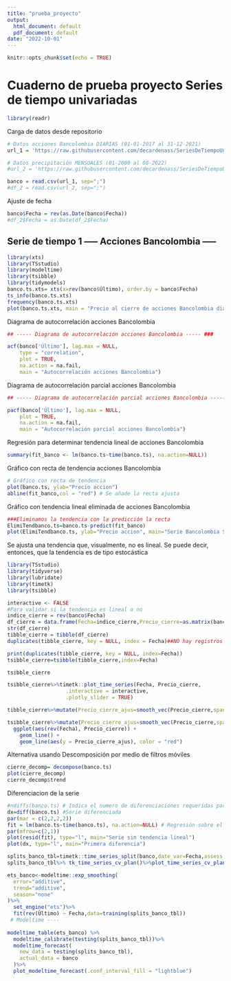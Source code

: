 ```yaml
---
title: "prueba_proyecto"
output:
  html_document: default
  pdf_document: default
date: "2022-10-01"
---
```


```r
knitr::opts_chunk$set(echo = TRUE)
```

# Cuaderno de prueba proyecto Series de tiempo univariadas

```r
library(readr)
```

Carga de datos desde repositorio
```r
# Datos acciones Bancolombia DIARIAS (01-01-2017 al 31-12-2021)
url_1 = 'https://raw.githubusercontent.com/decardenass/SeriesDeTiempoUnivariadas2022_2/main/Proyecto/Datos/Bancolombia_2014_2019.csv'

# Datos precipitación MENSUALES (01-2000 al 08-2022)
#url_2 = 'https://raw.githubusercontent.com/decardenass/SeriesDeTiempoUnivariadas2022_2/main/Proyecto/Datos/Datos%20precipitaci%C3%B3n%20mensual.csv'

banco = read.csv(url_1, sep=";")
#df_2 = read.csv(url_2, sep=";")
```

Ajuste de fecha
```r
banco$Fecha = rev(as.Date(banco$Fecha))
#df_2$Fecha = as.Date(df_2$Fecha)
```

## Serie de tiempo 1 ----- Acciones Bancolombia -----
```r
library(xts)
library(TSstudio)
library(modeltime)
library(tsibble)
library(tidymodels)
banco.ts.xts= xts(x=rev(banco$Último), order.by = banco$Fecha)
ts_info(banco.ts.xts)
frequency(banco.ts.xts)
plot(banco.ts.xts, main = "Precio al cierre de acciones Bancolombia diario", xlab = "Tiempo", ylab = "Precio")
```

Diagrama de autocorrelación acciones Bancolombia
```r
## ----- Diagrama de autocorrelación acciones Bancolombia ----- ###

acf(banco['Último'], lag.max = NULL,
    type = "correlation",
    plot = TRUE,
    na.action = na.fail,
    main = "Autocorrelación acciones Bancolombia")
```

Diagrama de autocorrelación parcial acciones Bancolombia
```r
## ----- Diagrama de autocorrelación parcial acciones Bancolombia ----- ###

pacf(banco['Último'], lag.max = NULL,
    plot = TRUE,
    na.action = na.fail,
    main = "Autocorrelación parcial acciones Bancolombia")
```




Regresión para determinar tendencia lineal de acciones Bancolombia
```r
summary(fit_banco <- lm(banco.ts~time(banco.ts), na.action=NULL))
```

Gráfico con recta de tendencia acciones Bancolombia
```r
# Gráfico con recta de tendencia
plot(banco.ts, ylab="Precio accion") 
abline(fit_banco,col = "red") # Se añade la recta ajusta
```

Gráfico con tendencia lineal eliminada de acciones Bancolombia
```r
###Eliminamos la tendencia con la predicción la recta
ElimiTendbanco.ts=banco.ts-predict(fit_banco)
plot(ElimiTendbanco.ts, ylab="Precio accion", main="Serie Bancolombia Sin tendencia")
```
Se ajusta una tendencia que, visualmente, no es lineal. Se puede decir, entonces, que la tendencia es de tipo estocástica
```r
library(TSstudio)
library(tidyverse)
library(lubridate)
library(timetk)
library(tsibble)

interactive <- FALSE
#Para validar si la tendencia es lineal o no
indice_cierre = rev(banco$Fecha)
df_cierre = data.frame(Fecha=indice_cierre,Precio_cierre=as.matrix(banco$Último))
str(df_cierre)
tibble_cierre = tibble(df_cierre)
duplicates(tibble_cierre, key = NULL, index = Fecha)##NO hay registros duplicados

print(duplicates(tibble_cierre, key = NULL, index=Fecha))
tsibble_cierre=tsibble(tibble_cierre,index=Fecha)

tsibble_cierre

tsibble_cierre%>%timetk::plot_time_series(Fecha, Precio_cierre, 
                   .interactive = interactive,
                   .plotly_slider = TRUE)

tibble_cierre%>%mutate(Precio_cierre_ajus=smooth_vec(Precio_cierre,span = 0.75, degree = 2))

tsibble_cierre%>%mutate(Precio_cierre_ajus=smooth_vec(Precio_cierre,span = 0.75, degree = 2))%>%
  ggplot(aes(rev(Fecha), Precio_cierre)) +
    geom_line() +
    geom_line(aes(y = Precio_cierre_ajus), color = "red")
```
Alternativa usando Descomposición por medio de filtros móviles
```r
cierre_decomp= decompose(banco.ts)
plot(cierre_decomp)
cierre_decomp$trend

```

Diferenciacion de la serie
```r
#ndiffs(banco.ts) # Indica el numero de diferenciaciones requeridas para volver estacionaria la serie
dx=diff(banco.ts) #Serie diferenciada
par(mar = c(2,2,2,2))
fit = lm(banco.ts~time(banco.ts), na.action=NULL) # Regresión sobre el tiempo
par(mfrow=c(2,1))
plot(resid(fit), type="l", main="Serie sin tendencia lineal") 
plot(dx, type="l", main="Primera diferencia") 
```

```r
splits_banco_tbl=timetk::time_series_split(banco,date_var=Fecha,assess = 15,cumulative = TRUE)
splits_banco_tbl%>% tk_time_series_cv_plan()%>%plot_time_series_cv_plan(Fecha,rev(Último))

ets_banco<-modeltime::exp_smoothing(
  error="additive",
  trend="additive",
  season="none"
)%>%
  set_engine("ets")%>%
  fit(rev(Último) ~ Fecha,data=training(splits_banco_tbl))
 # Modeltime ----
 
modeltime_table(ets_banco) %>%
  modeltime_calibrate(testing(splits_banco_tbl))%>%
  modeltime_forecast(
    new_data = testing(splits_banco_tbl),
    actual_data = banco
  )%>%
  plot_modeltime_forecast(.conf_interval_fill = "lightblue")

```


